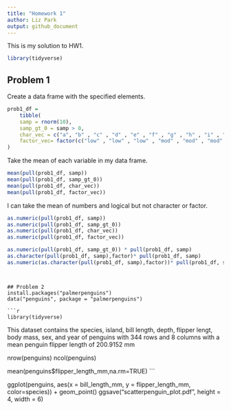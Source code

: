 ```yaml
---
title: "Homework 1"
author: Liz Park
output: github_document
---
```


This is my solution to HW1.

```r
library(tidyverse)
```


## Problem 1

Create a data frame with the specified elements.

```r
prob1_df =
    tibble(
    samp = rnorm(10),
    samp_gt_0 = samp > 0,
    char_vec = c("a", "b" , "c" , "d" , "e" , "f" , "g" , "h" , "i" , "j"),
    factor_vec= factor(c("low" , "low" , "low" , "mod" , "mod" , "mod" , "mod" , "high" , "high" , "high"))
)
```

Take the mean of each variable in my data frame.

```r
mean(pull(prob1_df, samp))
mean(pull(prob1_df, samp_gt_0))
mean(pull(prob1_df, char_vec))
mean(pull(prob1_df, factor_vec))
```
I can take the mean of numbers and logical but not character or factor.


```r
as.numeric(pull(prob1_df, samp))
as.numeric(pull(prob1_df, samp_gt_0))
as.numeric(pull(prob1_df, char_vec))
as.numeric(pull(prob1_df, factor_vec))
```

```r
as.numeric(pull(prob1_df, samp_gt_0)) * pull(prob1_df, samp)
as.character(pull(prob1_df, samp),factor)* pull(prob1_df, samp)
as.numeric(as.character(pull(prob1_df, samp),factor))* pull(prob1_df, samp)
```

```


## Problem 2
install.packages("palmerpenguins")
data("penguins", package = "palmerpenguins")

```r
library(tidyverse)
```

This dataset contains the species, island, bill length, depth, flipper lengt, body mass, sex, and year of penguins with 344 rows and 8 columns with a mean penguin flipper length of 200.9152 mm

nrow(penguins)
ncol(penguins)

mean(penguins$flipper_length_mm,na.rm=TRUE)
```


ggplot(penguins, aes(x = bill_length_mm, y = flipper_length_mm, color=species)) + geom_point()
ggsave("scatterpenguin_plot.pdf", height = 4, width = 6)

